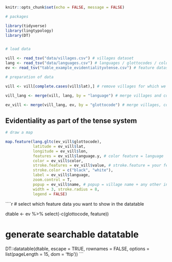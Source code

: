 
```r
knitr::opts_chunk$set(echo = FALSE, message = FALSE)

# packages

library(tidyverse)
library(lingtypology)
library(DT)


# load data

vill <- read_tsv("data/villages.csv") # villages dataset
lang <- read_tsv("data/languages.csv") # languages / glottocodes / colors dataset
ev <- read_tsv("table_example_evidentialityxtense.csv") # feature dataset

# preparation of data

vill <- vill[complete.cases(vill$lat),] # remove villages for which we do not have coordinates (yet)

vill_lang <- merge(vill, lang, by = "language") # merge villages and coordinates with language metadata

ev_vill <- merge(vill_lang, ev, by = "glottocode") # merge villages, coordinates, and language metadata with feature information

```

## Evidentiality as part of the tense system

```r

# draw a map

map.feature(lang.gltc(ev_vill$glottocode),
            latitude = ev_vill$lat,
            longitude = ev_vill$lon,
            features = ev_vill$language.y, # color feature = language
            color = ev_vill$color,
            stroke.features = ev_vill$value, # stroke.feature = your feature value
            stroke.color = c("black", "white"), 
            label = ev_vill$language,
            zoom.control = T,
            popup = ev_vill$name, # popup = village name + any other information you want to add
            width = 3, stroke.radius = 8,
            legend = FALSE)

```

````r

# select which feature data you want to show in the datatable

dtable <- ev %>%
  select(-c(glottocode, feature))

# generate searchable datatable

DT::datatable(dtable, escape = TRUE, rownames = FALSE,
              options = list(pageLength = 15, dom = 'ftip'))
```
